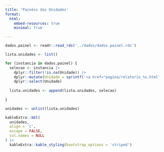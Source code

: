 ```yaml
---
title: 'Painéis das Unidades'
format: 
  html:
    embed-resources: true
    minimal: true

---
```


```r

dados.painel <- readr::read_rds('../dados/dados.painel.rds')

lista.unidades <- list()

for (instancia in dados.painel) {
  selecao <- instancia |>
    dplyr::filter(!is.na(Unidade)) |>
    dplyr::mutate(Unidade = sprintf('<a href="pagina/relatorio_%s.html">%s</a>', Id, Unidade)) |>
    dplyr::select(Unidade)
  
  lista.unidades <- append(lista.unidades, selecao)
  
}

unidades <- unlist(lista.unidades)

kableExtra::kbl(
  unidades,
  align = 'c',
  escape = FALSE,
  col.names = NULL
) |> 
  kableExtra::kable_styling(bootstrap_options = 'striped')
```

